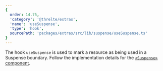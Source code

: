 ```yaml
---
{
  order: 14.75,
  'category': '@threlte/extras',
  'name': 'useSuspense',
  'type': 'hook',
  sourcePath: 'packages/extras/src/lib/suspense/useSuspense.ts'
}
---
```


The hook `useSuspense` is used to mark a resource as being used in a Suspense boundary. Follow the implementation details for the [`<Suspense>` component](/docs/reference/extras/suspense).
